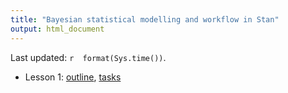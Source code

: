 ```yaml
---
title: "Bayesian statistical modelling and workflow in Stan"
output: html_document
---
```


Last updated: `r  format(Sys.time())`.

- Lesson 1: [outline](lesson1.html), [tasks](lesson1-tasks.html)
<!-- 
- Lesson 2: [outline](lesson2.html), [tasks](lesson2-tasks.html)
- Lesson 3: [outline](lesson3.html), [tasks](lesson3-tasks.html)
- Lesson 4: [outline](lesson4.html), [tasks](lesson4-tasks.html)
- Lesson 5: [outline](lesson5.html), [tasks](lesson5-tasks.html)
- Lesson 6: [outline](lesson6.html), (no tasks given)
-->
